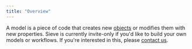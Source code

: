 ```yaml
---
title: "Overview"
---
```


A model is a piece of code that creates new [objects](/guide/concepts/objects) or modifies them with new properties. Sieve is currently invite-only if you'd like to build your own models or workflows. If you're interested in this, please [contact us](https://docs.google.com/forms/d/e/1FAIpQLSdoXPC_FXbp_J-S7mp1-0MPIjXN1x84eY1Rqa6cUjvn-D_HRQ/viewform).